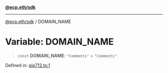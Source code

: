 [**@ecp.eth/sdk**](/sdk-reference/default/index.mdx)

***

[@ecp.eth/sdk](/sdk-reference/default/index.mdx) / DOMAIN\_NAME

# Variable: DOMAIN\_NAME

> `const` **DOMAIN\_NAME**: `"Comments"` = `"Comments"`

Defined in: [eip712.ts:1](https://github.com/ecp-eth/comments-monorepo/blob/main/packages/sdk/src/eip712.ts#L1)
